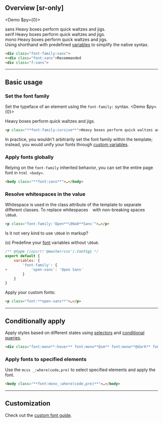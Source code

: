 ## Overview [sr-only]
<Overview/>

<Demo $py={0}>
    <DemoPanel className="flex flex:col gap:8x">
        <div className="w:full">
            <DemoLabel>sans</DemoLabel>
            <DemoP className="font:sans">Heavy boxes perform quick waltzes and jigs.</DemoP>
        </div>
        <div className="w:full">
            <DemoLabel>serif</DemoLabel>
            <DemoP className="font:serif">Heavy boxes perform quick waltzes and jigs.</DemoP>
        </div>
        <div className="w:full">
            <DemoLabel>mono</DemoLabel>
            <DemoP className="font:mono">Heavy boxes perform quick waltzes and jigs.</DemoP>
        </div>
    </DemoPanel>
</Demo>
Using shorthand with predefined [variables](/reference/variables) to simplify the native syntax.
```html
<div class="font-family:sans">
+<div class="font:sans">Recommanded
<div class="f:sans">
```

---

## Basic usage
### Set the font family
Set the typeface of an element using the `font-family:` syntax.
<Demo $py={0}>
    <DemoPanel className="flex flex:col gap:8x">
        <div className="w:full">
            <DemoP className="font-family:cursive">Heavy boxes perform quick waltzes and jigs.</DemoP>
        </div>
    </DemoPanel>
</Demo>
```html
<p class="**font-family:cursive**">Heavy boxes perform quick waltzes and jigs.</p>
```
In practice, you wouldn't arbitrarily set the font family within the template; instead, you would unify your fonts through [custom variables](/reference/fonts).

### Apply fonts globally
Relying on the `font-family` inherited behavior, you can set the entire page font in `html <body>`.
```html
<body class="**font:sans**">…</body>
```

### Resolve whitespaces in the value
Whitespace is used in the class attribute of the template to separate different classes. To replace whitespaces ` ` with non-breaking spaces `\00a0`.
```html
<p class="font-family:'Open**\00a0**Sans'">…</p>
```
Is it not very kind to use `\00a0` in markup?

(o) Predefine your [font](/reference/fonts) variables without `\00a0`.
```js name=master.css.js
/** @type {import('@master/css').Config} */
export default {
    variables: {
        'font-family': {
+           'open-sans': 'Open Sans'
        }
    }
}
```
Apply your custom fonts:
```html
<p class="font:**open-sans**">…</p>
```

---

## Conditionally apply
Apply styles based on different states using [selectors](/guide/state-selectors) and [conditional queries](/guide/conditional-queries).
```html
<div class="font:mono**:hover** font:mono**@sm** font:mono**@dark** font:mono**@print**">…</div>
```
### Apply fonts to specified elements
Use the `mcss _:where(code,pre)` to select specified elements and apply the font.
```html
<body class="**font:mono_:where(code,pre)**">…</body>
```

---

## Customization
Check out the [custom font guide](/reference/fonts).